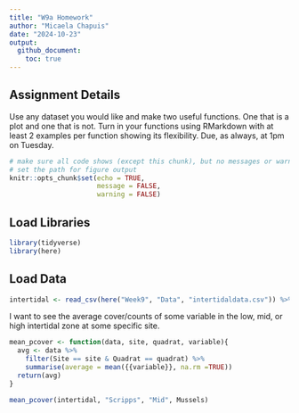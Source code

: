 ```yaml
---
title: "W9a Homework"
author: "Micaela Chapuis"
date: "2024-10-23"
output: 
  github_document:
    toc: true
---
```


## Assignment Details

Use any dataset you would like and make two useful functions. One that is a plot and one that is not. Turn in your functions using RMarkdown with at least 2 examples per function showing its flexibility. Due, as always, at 1pm on Tuesday.

```r
# make sure all code shows (except this chunk), but no messages or warnings
# set the path for figure output
knitr::opts_chunk$set(echo = TRUE,
                      message = FALSE,
                      warning = FALSE)
```


## Load Libraries
```r
library(tidyverse)
library(here)
```

## Load Data
```r
intertidal <- read_csv(here("Week9", "Data", "intertidaldata.csv")) %>% glimpse
```

I want to see the average cover/counts of some variable in the low, mid, or high intertidal zone at some specific site.
```r
mean_pcover <- function(data, site, quadrat, variable){
  avg <- data %>% 
    filter(Site == site & Quadrat == quadrat) %>%
    summarise(average = mean({{variable}}, na.rm =TRUE))
  return(avg)
}
```

```r
mean_pcover(intertidal, "Scripps", "Mid", Mussels)
```


